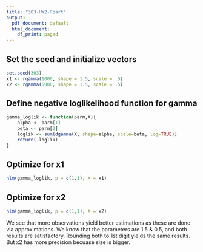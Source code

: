 ```yaml
---
title: "303-HW2-Rpart"
output:
  pdf_document: default
  html_document:
    df_print: paged
---
```


## Set the seed and initialize vectors
```r
set.seed(303)
x1 <- rgamma(1000, shape = 1.5, scale = .5)
x2 <- rgamma(5000, shape = 1.5, scale = .5)
```

## Define negative loglikelihood function for gamma
```r
gamma_loglik <- function(parm,X){ 
    alpha <- parm[1] 
    beta <- parm[2] 
    loglik <- sum(dgamma(X, shape=alpha, scale=beta, log=TRUE)) 
    return(-loglik) 
}
```

## Optimize for x1
```r
nlm(gamma_loglik, p = c(1,1), X = x1)
```

## Optimize for x2
```r
nlm(gamma_loglik, p = c(1,1), X = x2)
```

We see that more observations yield better estimations as these are done via 
approximations. We know that the parameters are 1.5 & 0.5, and both results 
are satisfactory. Rounding both to 1st digit yields the same results. But x2 
has more precision becuase size is bigger.


